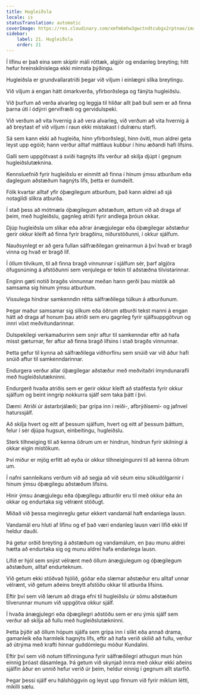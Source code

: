 ```yaml
---
title: Hugleiðsla
locale: is
statusTranslation: automatic
coverImage: https://res.cloudinary.com/xmfm6mhw3gwctndtcubgx2rptnae/image/upload/v1741354419/small_cover_la_gran_rebelion_28716e29d2.webp
sidebar:
    label: 21. Hugleiðsla
    order: 21
---
```

Í lífinu er það eina sem skiptir máli róttæk, algjör og endanleg breyting; hitt hefur hreinskilnislega ekki minnsta þýðingu.

Hugleiðsla er grundvallaratriði þegar við viljum í einlægni slíka breytingu.

Við viljum á engan hátt ómarkverða, yfirborðslega og fánýta hugleiðslu.

Við þurfum að verða alvarleg og leggja til hliðar allt það bull sem er að finna þarna úti í ódýrri gervifræði og gervidulspeki.

Við verðum að vita hvernig á að vera alvarleg, við verðum að vita hvernig á að breytast ef við viljum í raun ekki mistakast í dulrænu starfi.

Sá sem kann ekki að hugleiða, hinn yfirborðslegi, hinn óviti, mun aldrei geta leyst upp egóið; hann verður alltaf máttlaus kubbur í hinu æðandi hafi lífsins.

Galli sem uppgötvast á sviði hagnýts lífs verður að skilja djúpt í gegnum hugleiðslutæknina.

Kennsluefnið fyrir hugleiðslu er einmitt að finna í hinum ýmsu atburðum eða daglegum aðstæðum hagnýts lífs, þetta er óumdeilt.

Fólk kvartar alltaf yfir óþægilegum atburðum, það kann aldrei að sjá notagildi slíkra atburða.

Í stað þess að mótmæla óþægilegum aðstæðum, ættum við að draga af þeim, með hugleiðslu, gagnleg atriði fyrir andlega þróun okkar.

Djúp hugleiðsla um slíkar eða aðrar ánægjulegar eða óþægilegar aðstæður gerir okkur kleift að finna fyrir bragðinu, niðurstöðunni, í okkur sjálfum.

Nauðsynlegt er að gera fullan sálfræðilegan greinarmun á því hvað er bragð vinna og hvað er bragð líf.

Í öllum tilvikum, til að finna bragð vinnunnar í sjálfum sér, þarf algjöra öfugsnúning á afstöðunni sem venjulega er tekin til aðstæðna tilvistarinnar.

Enginn gæti notið bragðs vinnunnar meðan hann gerði þau mistök að samsama sig hinum ýmsu atburðum.

Vissulega hindrar samkenndin rétta sálfræðilega túlkun á atburðunum.

Þegar maður samsamar sig slíkum eða öðrum atburði tekst manni á engan hátt að draga af honum þau atriði sem eru gagnleg fyrir sjálfsuppgötvun og innri vöxt meðvitundarinnar.

Dulspekilegi verkamaðurinn sem snýr aftur til samkenndar eftir að hafa misst gæturnar, fer aftur að finna bragð lífsins í stað bragðs vinnunnar.

Þetta gefur til kynna að sálfræðilega viðhorfinu sem snúið var við áður hafi snúið aftur til samkenndarinnar.

Endurgera verður allar óþægilegar aðstæður með meðvitaðri ímyndunarafli með hugleiðslutækninni.

Endurgerð hvaða atriðis sem er gerir okkur kleift að staðfesta fyrir okkur sjálfum og beint inngrip nokkurra sjálf sem taka þátt í því.

Dæmi: Atriði úr ástarbrjálæði; þar grípa inn í reiði-, afbrýðisemi- og jafnvel haturssjálf.

Að skilja hvert og eitt af þessum sjálfum, hvert og eitt af þessum þáttum, felur í sér djúpa hugsun, einbeitingu, hugleiðslu.

Sterk tilhneiging til að kenna öðrum um er hindrun, hindrun fyrir skilningi á okkar eigin mistökum.

Því miður er mjög erfitt að eyða úr okkur tilhneigingunni til að kenna öðrum um.

Í nafni sannleikans verðum við að segja að við séum einu sökudólgarnir í hinum ýmsu óþægilegu aðstæðum lífsins.

Hinir ýmsu ánægjulegu eða óþægilegu atburðir eru til með okkur eða án okkar og endurtaka sig vélrænt stöðugt.

Miðað við þessa meginreglu getur ekkert vandamál haft endanlega lausn.

Vandamál eru hluti af lífinu og ef það væri endanleg lausn væri lífið ekki líf heldur dauði.

Þá getur orðið breyting á aðstæðum og vandamálum, en þau munu aldrei hætta að endurtaka sig og munu aldrei hafa endanlega lausn.

Lífið er hjól sem snýst vélrænt með öllum ánægjulegum og óþægilegum aðstæðum, alltaf endurteknum.

Við getum ekki stöðvað hjólið, góðar eða slæmar aðstæður eru alltaf unnar vélrænt, við getum aðeins breytt afstöðu okkar til atburða lífsins.

Eftir því sem við lærum að draga efni til hugleiðslu úr sömu aðstæðum tilverunnar munum við uppgötva okkur sjálf.

Í hvaða ánægjulegri eða óþægilegri aðstöðu sem er eru ýmis sjálf sem verður að skilja að fullu með hugleiðslutækninni.

Þetta þýðir að öllum hópum sjálfa sem grípa inn í slíkt eða annað drama, gamanleik eða harmleik hagnýts lífs, eftir að hafa verið skilið að fullu, verður að útrýma með krafti hinnar guðdómlegu móður Kundalini.

Eftir því sem við notum tilfinninguna fyrir sálfræðilegri athugun mun hún einnig þróast dásamlega. Þá getum við skynjað innra með okkur ekki aðeins sjálfin áður en unnið hefur verið úr þeim, heldur einnig í gegnum allt starfið.

Þegar þessi sjálf eru hálshöggvin og leyst upp finnum við fyrir miklum létti, mikilli sælu.

